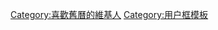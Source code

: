 {{Userbox
|border-c=#005E69
|border-s=1
|id-c=#005E69
|id-fc=white
|id-s=15
|id=
[[File:Chinesecalendar.JPG|45px]]
|info-c=
|info-fc=
|info-s=10
|info=這個用戶喜歡'''[[農曆]]（中國傳統曆法）'''。
}}

<includeonly>[[Category:喜歡舊曆的維基人]]</includeonly>
<noinclude>[[Category:用户框模板]]</noinclude>